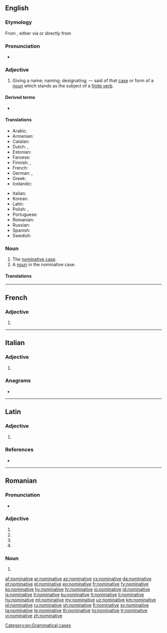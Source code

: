 {{also|Nominative}}
==English==
{{wikipedia}}

===Etymology===
From {{etyl|enm|en}} {{m|enm|nominatyf}}, either via {{etyl|xno|en}} {{m|fro|nominatif}} or directly from {{etyl|la|en}} {{m|la|nōminatīvus||pertaining to naming, nominative}}

===Pronunciation===
* {{a|UK}} {{IPA|/ˈnɒmɪnətɪv/|lang=en}}

===Adjective===
{{en-adj|-}}

# {{lb|en|grammar}} Giving a name; naming; designating; — said of that [[case]] or form of a [[noun]] which stands as the subject of a [[finite verb]].

====Derived terms====
* {{l|en|denominative}}

====Translations====
{{trans-top|giving a name, naming; designating}}
* Arabic: {{t-check|ar|مرفوع|alt=مَرْفُوع|m}}
* Armenian: {{t+|hy|ուղղական}}
* Catalan: {{t+|ca|nominatiu|m}}
* Dutch: {{t+|nl|nominatief}}, {{t+|nl|noemer|m}}
* Estonian: {{t+|et|nimetav}}
* Faroese: {{t+|fo|hvørfall|alt=hvørfals-}}
* Finnish: {{t+|fi|nominatiivi|alt=nominatiivi-}}, {{t|fi|nominatiivinen}}
* French: {{t+|fr|nominatif|m}}
* German: {{t+|de|Nominativ|alt=Nominativ-}}, {{t|de|nominativisch}}
* Greek: {{t+|el|ονομαστική|f}}
* Icelandic: {{t+check|is|nefnifall|alt=nefnifalls-}} <!-- is this okay? -->
{{trans-mid}}
* Italian: {{t+|it|nominativo|m}}
* Korean: {{t+|ko|주격|tr=ju-gyeok, 主格}}
* Latin: {{t|la|nominativus|m}}
* Polish: {{t|pl|mianujący}}, {{t+|pl|mianowanie|n}}
* Portuguese: {{t+|pt|nominativo|m}}
* Romanian: {{t+|ro|nominativ}}
* Russian: {{t+|ru|имени́тельный|m}}
* Spanish: {{t+|es|nominativo|m}}
* Swedish: {{t+|sv|nominativ}}
{{trans-bottom}}

===Noun===
{{en-noun}}

# The [[nominative case]].
# A [[noun]] in the nominative case.

====Translations====
{{trans-see|the nominative case|nominative case}}

{{trans-top|noun in the nominative case}}
{{trans-mid}}
{{trans-bottom}}

[[Category:en:Grammatical cases]]

----

==French==

===Adjective===
{{fr-adj-form}}

# {{feminine singular of|nominatif|lang=fr}}

----

==Italian==

===Adjective===
{{head|it|adjective form}}

# {{feminine plural of|nominativo|lang=it}}

===Anagrams===
* {{l|it|inventiamo}}

----

==Latin==

===Adjective===
{{la-adj-form|nōminātīve}}

# {{inflection of|nōminātīvus||voc|m|s|lang=la}}

===References===
* {{R:du Cange}}

----

==Romanian==

===Pronunciation===
* {{IPA|/ˌnominaˈtive/|lang=ro}}

===Adjective===
{{head|ro|adjective form}}

# {{inflection of|nominativ||f|p|nom|lang=ro}}
# {{inflection of|nominativ||f|p|acc|lang=ro}}
# {{inflection of|nominativ||n|p|nom|lang=ro}}
# {{inflection of|nominativ||n|p|acc|lang=ro}}

===Noun===
{{head|ro|noun form|g=n-p}}

# {{inflection of|nominativ||p|lang=ro}}

[[af:nominative]]
[[ar:nominative]]
[[az:nominative]]
[[cs:nominative]]
[[da:nominative]]
[[et:nominative]]
[[el:nominative]]
[[eo:nominative]]
[[fr:nominative]]
[[fy:nominative]]
[[ko:nominative]]
[[hy:nominative]]
[[hr:nominative]]
[[io:nominative]]
[[id:nominative]]
[[is:nominative]]
[[it:nominative]]
[[ku:nominative]]
[[lt:nominative]]
[[li:nominative]]
[[hu:nominative]]
[[ml:nominative]]
[[my:nominative]]
[[uz:nominative]]
[[km:nominative]]
[[pl:nominative]]
[[ru:nominative]]
[[sh:nominative]]
[[fi:nominative]]
[[sv:nominative]]
[[ta:nominative]]
[[te:nominative]]
[[th:nominative]]
[[tg:nominative]]
[[tr:nominative]]
[[vi:nominative]]
[[zh:nominative]]